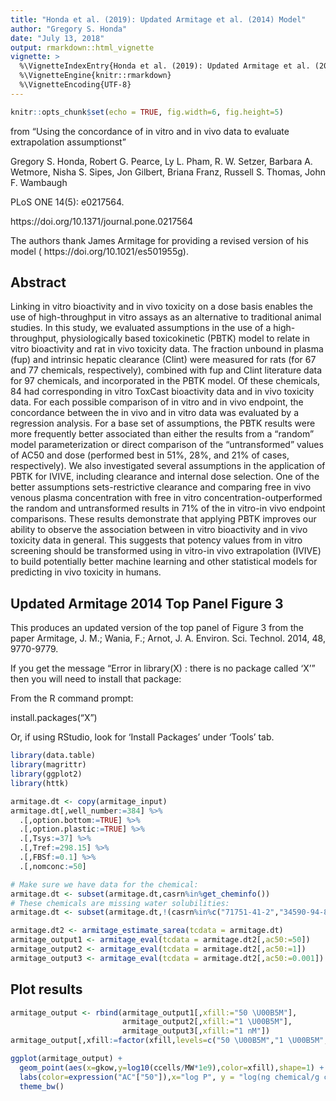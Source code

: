 ---
title: "Honda et al. (2019): Updated Armitage et al. (2014) Model"
author: "Gregory S. Honda"
date: "July 13, 2018"
output: rmarkdown::html_vignette
vignette: >
  %\VignetteIndexEntry{Honda et al. (2019): Updated Armitage et al. (2014) Model}
  %\VignetteEngine{knitr::rmarkdown}
  %\VignetteEncoding{UTF-8}
---

```{r setup, include=FALSE, eval = FALSE}
knitr::opts_chunk$set(echo = TRUE, fig.width=6, fig.height=5)
```
from "Using the concordance of in vitro and in vivo data to evaluate extrapolation assumptionst"

Gregory S. Honda, Robert G. Pearce, Ly L. Pham, R. W. Setzer, Barbara A. Wetmore,
Nisha S. Sipes, Jon Gilbert, Briana Franz, Russell S. Thomas, John F. Wambaugh 

PLoS ONE 14(5): e0217564.

https://doi.org/10.1371/journal.pone.0217564

The authors thank James Armitage for providing a revised version of his model (
https://doi.org/10.1021/es501955g). 

## Abstract
Linking in vitro bioactivity and in vivo toxicity on a dose basis enables the 
use of high-throughput in vitro assays as an alternative to traditional animal 
studies. In this study, we evaluated assumptions in the use of a 
high-throughput, physiologically based toxicokinetic (PBTK) model to relate 
in vitro bioactivity and rat in vivo toxicity data. The fraction unbound in 
plasma (fup) and intrinsic hepatic clearance (Clint) were measured for rats 
(for 67 and 77 chemicals, respectively), combined with fup and Clint 
literature data for 97 chemicals, and incorporated in the PBTK model. Of 
these chemicals, 84 had corresponding in vitro ToxCast bioactivity data and 
in vivo toxicity data. For each possible comparison of in vitro and in vivo 
endpoint, the concordance between the in vivo and in vitro data was evaluated 
by a regression analysis. For a base set of assumptions, the PBTK results 
were more frequently better associated than either the results from a 
"random" model parameterization or direct comparison of the "untransformed" 
values of AC50 and dose (performed best in 51%, 28%, and 21% of cases, 
respectively). We also investigated several assumptions in the application 
of PBTK for IVIVE, including clearance and internal dose selection. One of 
the better assumptions sets-restrictive clearance and comparing free in vivo 
venous plasma concentration with free in vitro concentration-outperformed 
the random and untransformed results in 71% of the in vitro-in vivo endpoint 
comparisons. These results demonstrate that applying PBTK improves our 
ability to observe the association between in vitro bioactivity and in vivo 
toxicity data in general. This suggests that potency values from in vitro 
screening should be transformed using in vitro-in vivo extrapolation (IVIVE) 
to build potentially better machine learning and other statistical models 
for predicting in vivo toxicity in humans.

## Updated Armitage 2014 Top Panel Figure 3

This produces an updated version of the top panel of Figure 3 from the paper Armitage, J. M.; Wania, F.; Arnot, J. A. Environ. Sci. Technol. 2014, 48, 9770-9779.

If you get the message "Error in library(X) : there is no package called 'X'"
then you will need to install that package: 

From the R command prompt:

install.packages("X")

Or, if using RStudio, look for 'Install Packages' under 'Tools' tab.
```{r InitialPrep}
library(data.table)
library(magrittr)
library(ggplot2)
library(httk)
```
```{r MakeTable, eval = FALSE}
armitage.dt <- copy(armitage_input)
armitage.dt[,well_number:=384] %>% 
  .[,option.bottom:=TRUE] %>% 
  .[,option.plastic:=TRUE] %>% 
  .[,Tsys:=37] %>% 
  .[,Tref:=298.15] %>% 
  .[,FBSf:=0.1] %>% 
  .[,nomconc:=50]

# Make sure we have data for the chemical:
armitage.dt <- subset(armitage.dt,casrn%in%get_cheminfo())
# These chemicals are missing water solubilities:
armitage.dt <- subset(armitage.dt,!(casrn%in%c("71751-41-2","34590-94-8","141517-21-7")))

armitage.dt2 <- armitage_estimate_sarea(tcdata = armitage.dt)
armitage_output1 <- armitage_eval(tcdata = armitage.dt2[,ac50:=50])
armitage_output2 <- armitage_eval(tcdata = armitage.dt2[,ac50:=1])
armitage_output3 <- armitage_eval(tcdata = armitage.dt2[,ac50:=0.001])

```

## Plot results

```{r MakePlot, echo=TRUE, eval = FALSE}
armitage_output <- rbind(armitage_output1[,xfill:="50 \U00B5M"],
                         armitage_output2[,xfill:="1 \U00B5M"],
                         armitage_output3[,xfill:="1 nM"])
armitage_output[,xfill:=factor(xfill,levels=c("50 \U00B5M","1 \U00B5M","1 nM"))]

ggplot(armitage_output) +
  geom_point(aes(x=gkow,y=log10(ccells/MW*1e9),color=xfill),shape=1) +
  labs(color=expression("AC"["50"]),x="log P", y = "log(ng chemical/g cells)") +
  theme_bw()
```



